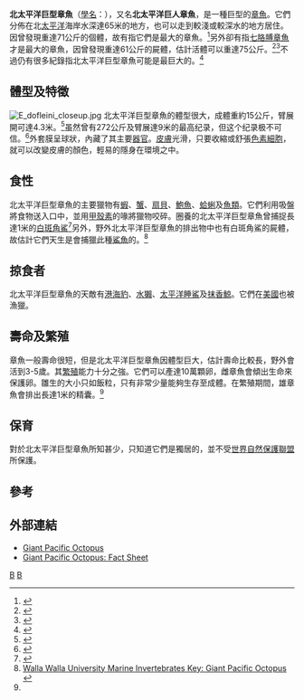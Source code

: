 {{Speciesbox
| taxon = Enteroctopus dofleini
| binomial_authority = (Wülker, 1910)
| image = Enteroctopus dolfeini.jpg 
| synonyms =
* ''Octopus punctatus''
* ''Octopus dofleini''
* ''Polypus dofleini''
* ''Octopus dofleini dofleini''
* ''Polypus apollyon''
* ''Octopus dofleini apollyon''
* ''Polypus gilbertianus''
* ''Octopus gilbertianus''
* ''Octopus apollyon''
* ''Octopus madokai''
* ''Paroctopus asper''
* ''Octopus dofleini martini''
| range_map = Enteroctopus dofleini Range.svg
| range_map_width = 250px
| range_map_caption = 北太平洋巨型章魚的分佈地
}}

'''北太平洋巨型章魚'''（[[學名|學名]]：''{{lang|la|Enteroctopus dofleini}}''），又名'''北太平洋巨人章魚'''，是一種巨型的[[章魚|章魚]]。它們分佈在北[[太平洋|太平洋]]海岸水深達65米的地方，也可以走到較淺或較深水的地方居住。因曾發現重達71公斤的個體，故有指它們是最大的章魚。<ref>{{Cite book en|author=Cosgrove, J.A.|year=1987|title=Aspects of the Natural History of ''Octopus dofleini'', the Giant Pacific Octopus. M.Sc. Thesis|publisher=Department of Biology, University of Victoria (Canada)|pages=101 pp}}</ref>另外卻有指[[七胳膊章魚|七胳膊章魚]]才是最大的章魚，因曾發現重達61公斤的屍體，估計活體可以重達75公斤。<ref>{{Cite journal en|author=O'Shea, S.|year=2004|title=The giant octopus ''Haliphron atlanticus'' (Mollusca : Octopoda) in New Zealand waters|journal=New Zealand Journal of Zoology|volume=31|issue=1|pages=7-13}}</ref><ref>{{Cite journal en|author=O'Shea, S.|year=2002|title=''Haliphron atlanticus'' — a giant gelatinous octopus|journal=Biodiversity Update|volume=5|pages=1}}</ref>不過仍有很多紀錄指北太平洋巨型章魚可能是最巨大的。<ref name=norman03>{{Cite book en|author=Norman, M|year=2000|title=Cephalopods: A World Guide|location=Hackenheim|publisher=ConchBooks|pages=214}}</ref>

== 體型及特徵 ==
[[File:E_dofleini_closeup.jpg|thumb]]
北太平洋巨型章魚的體型很大，成體重約15公斤，臂展開可達4.3米。<ref name="FONZ">{{Cite web |url=http://nationalzoo.si.edu/Animals/Invertebrates/Facts/cephalopods/FactSheets/Pacificoctopus.cfm |title=Smithsonian National Zoological Park: Giant Pacific Octopus |accessdate=2010-06-25 |archive-date=2014-02-23 |archive-url=https://web.archive.org/web/20140223084849/http://nationalzoo.si.edu/Animals/Invertebrates/Facts/cephalopods/FactSheets/Pacificoctopus.cfm |dead-url=no }}</ref>虽然曾有272公斤及臂展達9米的最高纪录，但这个纪录极不可信。<ref>{{Cite journal en|author=High, W.L.|year=1976|title=The giant Pacific octopus|journal=U.S. National Marine Fisheries Service, Marine Fisheries Review|volume=38|issue=9|pages=17-22}}</ref>外套膜呈球狀，內藏了其主要[[器官|器官]]。[[皮膚|皮膚]]光滑，只要收縮或舒張[[色素細胞|色素細胞]]，就可以改變皮膚的顏色，輕易的隱身在環境之中。

== 食性 ==
北太平洋巨型章魚的主要獵物有[[蝦|蝦]]、[[蟹|蟹]]、[[扇貝|扇貝]]、[[鮑魚|鮑魚]]、[[蛤蜊|蛤蜊]]及[[魚類|魚類]]。它們利用吸盤將食物送入口中，並用[[甲殼素|甲殼素]]的喙將獵物咬碎。圈養的北太平洋巨型章魚曾捕捉長達1米的[[白斑角鯊|白斑角鯊]]<ref>{{Cite web |url=http://video.google.com/videoplay |title=存档副本 |access-date=2010-06-25 |archive-url=https://web.archive.org/web/20060124165552/http://video.google.com/videoplay |archive-date=2006-01-24 |dead-url=yes }}</ref>另外，野外北太平洋巨型章魚的排出物中也有白斑角鯊的屍體，故估計它們天生是會捕獵此種[[鯊魚|鯊魚]]的。<ref name="Cowles">[http://www.wallawalla.edu/academics/departments/biology/rosario/inverts/Mollusca/Cephalopoda/Enteroctopus_dofleini.html Walla Walla University Marine Invertebrates Key: Giant Pacific Octopus] {{Wayback|url=http://www.wallawalla.edu/academics/departments/biology/rosario/inverts/Mollusca/Cephalopoda/Enteroctopus_dofleini.html |date=20090114075953 }}</ref>

== 掠食者 ==
北太平洋巨型章魚的天敵有[[港海豹|港海豹]]、[[水獺|水獺]]、[[太平洋睡鯊|太平洋睡鯊]]及[[抹香鯨|抹香鯨]]。它們在[[美國|美國]]也被漁獵。

== 壽命及繁殖 ==
章魚一般壽命很短，但是北太平洋巨型章魚因體型巨大，估計壽命比較長，野外會活到3-5歲。其[[繁殖|繁殖]]能力十分之強。它們可以產達10萬顆卵，雌章魚會傾出生命來保護卵。雛生的大小只如飯粒，只有非常少量能夠生存至成體。在繁殖期間，雄章魚會排出長達1米的精囊。<ref name=norman03 />

== 保育 ==
對於北太平洋巨型章魚所知甚少，只知道它們是獨居的，並不受[[世界自然保護聯盟|世界自然保護聯盟]]所保護。

== 參考 ==
{{reflist}}

== 外部連結 ==
{{commonscat|Enteroctopus dolfeini}}
{{CephBase_Species|524}}
* [https://web.archive.org/web/20081121223218/http://www.npca.org/marine_and_coastal/marine_wildlife/octopus.html Giant Pacific Octopus]
* [https://web.archive.org/web/20121115121756/http://marine.alaskapacific.edu/octopus/factsheet.html Giant Pacific Octopus: Fact Sheet ]
{{可食用软体动物}}
{{Taxonbar}}
[[Category:腸腕蛸科|B]]
[[Category:肠腕蛸属|B]]
